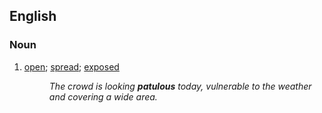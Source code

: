 ==English==

===Noun===
{{en-adj|more}} 

# [[open]]; [[spread]]; [[exposed]]
#:''The crowd is looking '''patulous''' today, vulnerable to the weather and covering a wide area.''